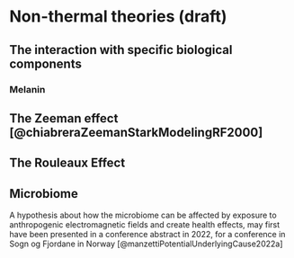 # Non-thermal theories (draft)

## The interaction with specific biological components

### Melanin

## The Zeeman effect [@chiabreraZeemanStarkModelingRF2000]

## The Rouleaux Effect

## Microbiome
A hypothesis about how the microbiome can be affected by exposure to anthropogenic 
electromagnetic fields and create health effects, may first have been presented in a conference abstract 
in 2022, for a conference in Sogn og Fjordane in Norway [@manzettiPotentialUnderlyingCause2022a]